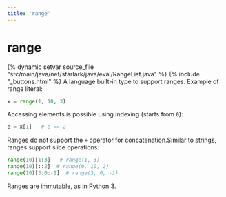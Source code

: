 ```yaml
---
title: 'range'
---
```


# range

{% dynamic setvar source_file "src/main/java/net/starlark/java/eval/RangeList.java" %}
{% include "\_buttons.html" %}
A language built-in type to support ranges. Example of range literal:  

``` python
x = range(1, 10, 3)
```

Accessing elements is possible using indexing (starts from `0`):  

``` python
e = x[1]   # e == 2
```

Ranges do not support the `+` operator for concatenation.Similar to strings, ranges support slice operations:

``` python
range(10)[1:3]   # range(1, 3)
range(10)[::2]  # range(0, 10, 2)
range(10)[3:0:-1]  # range(3, 0, -1)
```

Ranges are immutable, as in Python 3.

